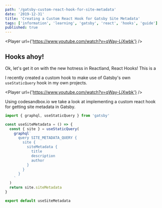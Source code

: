 ```yaml
---
path: '/gatsby-custom-react-hook-for-site-metadata'
date: '2019-12-31'
title: 'Creating a Custom React Hook for Gatsby Site Metadata'
tags: ['information', 'learning', 'gatsby', 'react', 'hooks', 'guide']
published: true
---
```



<Player url={'https://www.youtube.com/watch?v=qWay-LjXwbk'} />

## Hooks ahoy!

Ok, let's get it on with the new hotness in Reactland, React Hooks!
This is a

I recently created a custom hook to make use of Gatsby's own
`useStaticQuery` hook in my own projects.

<Player url={'https://www.youtube.com/watch?v=qWay-LjXwbk'} />

Using codesandbox.io we take a look at implementing a custom react
hook for getting site metadata in Gatsby.

```js
import { graphql, useStaticQuery } from 'gatsby'

const useSiteMetadata = () => {
  const { site } = useStaticQuery(
    graphql`
      query SITE_METADATA_QUERY {
        site {
          siteMetadata {
            title
            description
            author
          }
        }
      }
    `
  )
  return site.siteMetadata
}

export default useSiteMetadata
```

